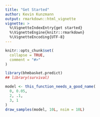 ```yaml
---
title: "Get Started"
author: Kevin Kunzmann
output: rmarkdown::html_vignette
vignette: >
  %\VignetteIndexEntry{get started}
  %\VignetteEngine{knitr::rmarkdown}
  %\VignetteEncoding{UTF-8}
---
```


```r
knitr::opts_chunk$set(
  collapse = TRUE,
  comment = "#>"
)
```

```r
library(bhmbasket.predict)
## library(survival)
```

```r
model <- this_function_needs_a_good_name(
  0, 0.05,
  2, .1,
  3, 1
)
draw_samples(model, 10L, nsim = 10L)
```
